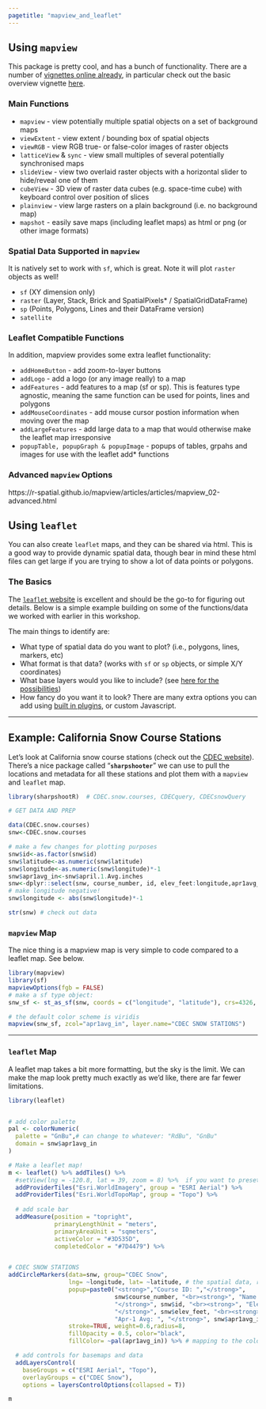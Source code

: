 ```yaml
---
pagetitle: "mapview_and_leaflet"
---
```


## Using `mapview`

This package is pretty cool, and has a bunch of functionality. There are a number of [vignettes online already](https://r-spatial.github.io/mapview/articles/index.html), in particular check out the basic overview vignette [here](https://r-spatial.github.io/mapview/articles/articles/mapview_01-basics.html). 

### Main Functions

 - `mapview` - view potentially multiple spatial objects on a set of background maps
 - `viewExtent` - view extent / bounding box of spatial objects
 - `viewRGB` - view RGB true- or false-color images of raster objects
 - `latticeView` & `sync` - view small multiples of several potentially synchronised maps
 - `slideView` - view two overlaid raster objects with a horizontal slider to hide/reveal one of them
 - `cubeView` - 3D view of raster data cubes (e.g. space-time cube) with keyboard control over position of slices
 - `plainview` - view large rasters on a plain background (i.e. no background map)
 - `mapshot` - easily save maps (including leaflet maps) as html or png (or other image formats)

### Spatial Data Supported in `mapview`

It is natively set to work with `sf`, which is great. Note it will plot `raster` objects as well!

 - `sf` (XY dimension only)
 - `raster` (Layer, Stack, Brick and SpatialPixels* / SpatialGridDataFrame)
 - `sp` (Points, Polygons, Lines and their DataFrame version)
 - `satellite`

### Leaflet Compatible Functions

In addition, mapview provides some extra leaflet functionality:

 - `addHomeButton` - add zoom-to-layer buttons
 - `addLogo` - add a logo (or any image really) to a map
 - `addFeatures` - add features to a map (sf or sp). This is features type agnostic, meaning the same function can be used for points, lines and polygons
 - `addMouseCoordinates` - add mouse cursor postion information when moving over the map
 - `addLargeFeatures` - add large data to a map that would otherwise make the leaflet map irresponsive
 - `popupTable, popupGraph & popupImage` - popups of tables, grpahs and images for use with the leaflet add* functions

### Advanced `mapview` Options

https://r-spatial.github.io/mapview/articles/articles/mapview_02-advanced.html

## Using `leaflet`

You can also create `leaflet` maps, and they can be shared via html. This is a good way to provide dynamic spatial data, though bear in mind these html files can get large if you are trying to show a lot of data points or polygons.

### The Basics

The [`leaflet` website](https://rstudio.github.io/leaflet/) is excellent and should be the go-to for figuring out details. Below is a simple example building on some of the functions/data we worked with earlier in this workshop.

The main things to identify are:

 - What type of spatial data do you want to plot? (i.e., polygons, lines, markers, etc)
 - What format is that data? (works with `sf` or `sp` objects, or simple X/Y coordinates)
 - What base layers would you like to include? (see [here for the possibilities](http://leaflet-extras.github.io/leaflet-providers/preview/index.html))
 - How fancy do you want it to look? There are many extra options you can add using [built in plugins](https://rstudio.github.io/leaflet/morefeatures.html), or custom Javascript.

<hr>

## Example: California Snow Course Stations

Let's look at California snow course stations (check out the [CDEC website](http://cdec.water.ca.gov/snow/current/snow/index.html)). There's a nice package called "**`sharpshooter`**" we can use to pull the locations and metadata for all these stations and plot them with a `mapview` and `leaflet` map.

```r

library(sharpshootR)  # CDEC.snow.courses, CDECquery, CDECsnowQuery

# GET DATA AND PREP 

data(CDEC.snow.courses)
snw<-CDEC.snow.courses

# make a few changes for plotting purposes
snw$id<-as.factor(snw$id)
snw$latitude<-as.numeric(snw$latitude)
snw$longitude<-as.numeric(snw$longitude)*-1
snw$apr1avg_in<-snw$april.1.Avg.inches
snw<-dplyr::select(snw, course_number, id, elev_feet:longitude,apr1avg_in)
# make longitude negative!
snw$longitude <- abs(snw$longitude)*-1

str(snw) # check out data


```

### `mapview` Map

The nice thing is a mapview map is very simple to code compared to a leaflet map. See below.

```r

library(mapview)
library(sf)
mapviewOptions(fgb = FALSE)
# make a sf type object:
snw_sf <- st_as_sf(snw, coords = c("longitude", "latitude"), crs=4326, remove = FALSE)

# the default color scheme is viridis
mapview(snw_sf, zcol="apr1avg_in", layer.name="CDEC SNOW STATIONS")

```

<hr>

### `leaflet` Map

A leaflet map takes a bit more formatting, but the sky is the limit. We can make the map look pretty much exactly as we'd like, there are far fewer limitations.

```r

library(leaflet)


# add color palette
pal <- colorNumeric(
  palette = "GnBu",# can change to whatever: "RdBu", "GnBu"
  domain = snw$apr1avg_in
)

# Make a leaflet map!
m <- leaflet() %>% addTiles() %>% 
  #setView(lng = -120.8, lat = 39, zoom = 8) %>%  if you want to preset the view/zoom default
  addProviderTiles("Esri.WorldImagery", group = "ESRI Aerial") %>%
  addProviderTiles("Esri.WorldTopoMap", group = "Topo") %>%
  
  # add scale bar
  addMeasure(position = "topright",
             primaryLengthUnit = "meters",
             primaryAreaUnit = "sqmeters",
             activeColor = "#3D535D",
             completedColor = "#7D4479") %>%


# CDEC SNOW STATIONS
addCircleMarkers(data=snw, group="CDEC Snow",
                 lng= ~longitude, lat= ~latitude, # the spatial data, requires "~" here because it's NOT sp or sf object
                 popup=paste0("<strong>","Course ID: ","</strong>", 
                              snw$course_number, "<br><strong>", "Name: ",
                              "</strong>", snw$id, "<br><strong>", "Elev (ft): ",
                              "</strong>", snw$elev_feet, "<br><strong>", 
                              "Apr-1 Avg: ", "</strong>", snw$apr1avg_in),
                 stroke=TRUE, weight=0.6,radius=8,
                 fillOpacity = 0.5, color="black",
                 fillColor= ~pal(apr1avg_in)) %>% # mapping to the color palette 

  # add controls for basemaps and data
  addLayersControl(
    baseGroups = c("ESRI Aerial", "Topo"),
    overlayGroups = c("CDEC Snow"),
    options = layersControlOptions(collapsed = T))

m

```


